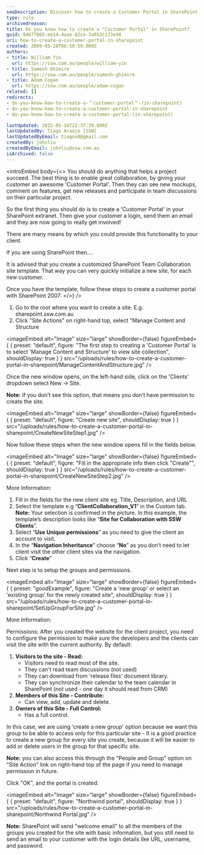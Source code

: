 ```yaml
---
seoDescription: Discover how to create a Customer Portal in SharePoint for seamless client collaboration and project management
type: rule
archivedreason:
title: Do you know how to create a "Customer Portal" in SharePoint?
guid: 94677865-ee14-4aae-82ce-3a853c173e40
uri: how-to-create-a-customer-portal-in-sharepoint
created: 2009-05-28T06:58:59.000Z
authors:
- title: William Yin
  url: https://ssw.com.au/people/william-yin
- title: Sumesh Ghimire
  url: https://ssw.com.au/people/sumesh-ghimire
- title: Adam Cogan
  url: https://ssw.com.au/people/adam-cogan
related: []
redirects:
- do-you-know-how-to-create-a-＂customer-portal＂-(in-sharepoint)
- do-you-know-how-to-create-a-customer-portal-in-sharepoint
- do-you-know-how-to-create-a-customer-portal-(in-sharepoint)

lastUpdated: 2022-05-16T22:37:39.000Z
lastUpdatedBy: Tiago Araújo [SSW]
lastUpdatedByEmail: tiagov8@gmail.com
createdBy: johnliu
createdByEmail: johnliu@ssw.com.au
isArchived: false
---
```


<introEmbed
  body={<>
You should do anything that helps a project succeed. The best thing is to enable great collaboration, by giving your customer an awesome 'Customer Portal'.  Then they can see new mockups, comment on features, get new releases and participate in team discussions on their particular project.

So the first thing you should do is to create a 'Customer Portal' in your SharePoint extranet. Then give your customer a login, send them an email and they are now going to really get involved!

There are many means by which you could provide this functionality to your client.

If you are using SharePoint then....

It is advised that you create a customized SharePoint Team Collaboration site template. That way you can very quickly initialize a new site, for each new customer.

Once you have the template, follow these steps to create a customer portal with SharePoint 2007:
  </>}
/>
1. Go to the root where you want to create a site. E.g. sharepoint.ssw.com.au
2. Click "Site Actions" on right-hand top, select "Manage Content and Structure


<imageEmbed
  alt="Image"
  size="large"
  showBorder={false}
  figureEmbed={ {
    preset: "default",
    figure: "The first step to creating a 'Customer Portal' is to select 'Manage Content and Structure' to view site collection",
    shouldDisplay: true
  } }
  src="/uploads/rules/how-to-create-a-customer-portal-in-sharepoint/ManageContentAndStructure.jpg"
/>

Once the new window opens, on the left-hand side, click on the 'Clients' dropdown select New -&gt; Site.

**Note:** If you don’t see this option, that means you don’t have permission to create the site.


<imageEmbed
  alt="Image"
  size="large"
  showBorder={false}
  figureEmbed={ {
    preset: "default",
    figure: "Create new site",
    shouldDisplay: true
  } }
  src="/uploads/rules/how-to-create-a-customer-portal-in-sharepoint/CreateNewSiteStep1.jpg"
/>

Now follow these steps when the new window opens fill in the fields below.


<imageEmbed
  alt="Image"
  size="large"
  showBorder={false}
  figureEmbed={ {
    preset: "default",
    figure: "Fill in the appropriate info then click \"Create\"",
    shouldDisplay: true
  } }
  src="/uploads/rules/how-to-create-a-customer-portal-in-sharepoint/CreateNewSiteStep2.jpg"
/>

More Information:

1. Fill in the fields for the new client site
eg. Title, Description, and URL
2. Select the template
e.g “**ClientCollaboration\_V1**” in the Custom tab.
**Note:** Your selection is confirmed in the picture. In this example, the template’s description looks like “**Site for Collaboration with SSW Clients**”.
3. Select “**Use Unique permissions**” as you need to give the client an account to visit.
4. In the “**Navigation Inheritance**” choose “**No**” as you don’t need to let client visit the other client sites via the navigation.
5. Click “**Create**”

Next step is to setup the groups and permissions.

<imageEmbed
  alt="Image"
  size="large"
  showBorder={false}
  figureEmbed={ {
    preset: "goodExample",
    figure: "Create a 'new group' or select an 'existing group' for the newly created site",
    shouldDisplay: true
  } }
  src="/uploads/rules/how-to-create-a-customer-portal-in-sharepoint/SetUpGroupForSite.jpg"
/>

More Information:

Permissions: After you created the website for the client project, you need to configure the permission to make sure the developers and the clients can visit the site with the current authority. By default:

1. **Visitors to the site - Read:**
    * Visitors need to read most of the site.
    * They can't read team discussions (not used)
    * They can download from 'release files' document library.
    * They can synchronize their calendar to the team calendar in SharePoint (not used - one day it should read from CRM)
2. **Members of this Site - Contribute:**
    * Can view, add, update and delete.
3. **Owners of this Site - Full Control:**
    * Has a full control.

In this case, we are using 'create a new group' option because we want this group to be able to access only for this particular site  - It is a good practice to create a new group for every site you create, because it will be easier to add or delete users in the group for that specific site.

**Note:** you can also access this through the "People and Group" option on "Site Action" link on right-hand top of the page if you need to manage permission in future.

Click "OK", and the portal is created.


<imageEmbed
  alt="Image"
  size="large"
  showBorder={false}
  figureEmbed={ {
    preset: "default",
    figure: "Northwind portal",
    shouldDisplay: true
  } }
  src="/uploads/rules/how-to-create-a-customer-portal-in-sharepoint/Northwind Portal.jpg"
/>

**Note:** SharePoint will send "welcome email" to all the members of the groups you created for the site with basic information, but you still need to send an email to your customer with the login details like URL, username, and password.
